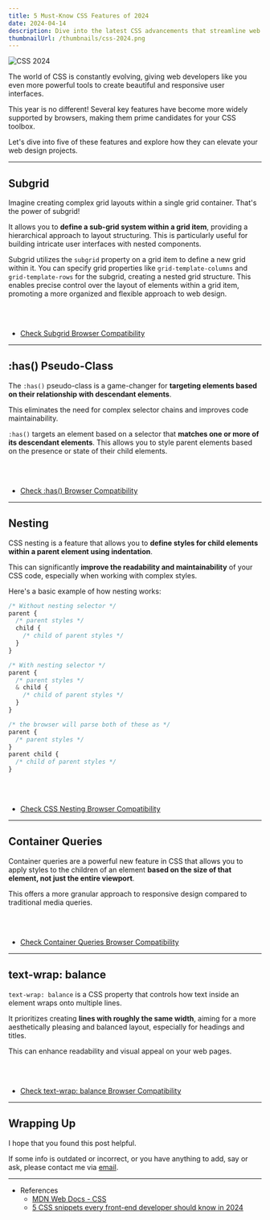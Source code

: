```yaml
---
title: 5 Must-Know CSS Features of 2024
date: 2024-04-14
description: Dive into the latest CSS advancements that streamline web design!
thumbnailUrl: /thumbnails/css-2024.png
---
```


![CSS 2024](/posts/css-2024/css.png)

The world of CSS is constantly evolving, giving web developers like you even more powerful tools to create beautiful and responsive user interfaces.

This year is no different! Several key features have become more widely supported by browsers, making them prime candidates for your CSS toolbox.

Let's dive into five of these features and explore how they can elevate your web design projects.

---

## Subgrid

Imagine creating complex grid layouts within a single grid container. That's the power of subgrid!

It allows you to **define a sub-grid system within a grid item**, providing a hierarchical approach to layout structuring. This is particularly useful for building intricate user interfaces with nested components.

Subgrid utilizes the `subgrid` property on a grid item to define a new grid within it. You can specify grid properties like `grid-template-columns` and `grid-template-rows` for the subgrid, creating a nested grid structure. This enables precise control over the layout of elements within a grid item, promoting a more organized and flexible approach to web design.


<br />
<CodePen codePenId="ZEZjaEP" />
<br />

- [Check Subgrid Browser Compatibility](https://caniuse.com/?search=subgrid)

---

## :has() Pseudo-Class

The `:has()` pseudo-class is a game-changer for **targeting elements based on their relationship with descendant elements**.

This eliminates the need for complex selector chains and improves code maintainability.

`:has()` targets an element based on a selector that **matches one or more of its descendant elements**. This allows you to style parent elements based on the presence or state of their child elements.

<br />
<CodePen codePenId="RwOBjrV" />
<br />

- [Check :has() Browser Compatibility](<https://caniuse.com/?search=%3Ahas()>)

---

## Nesting

CSS nesting is a feature that allows you to **define styles for child elements within a parent element using indentation**.

This can significantly **improve the readability and maintainability** of your CSS code, especially when working with complex styles.

Here's a basic example of how nesting works:

```css:styles.css
/* Without nesting selector */
parent {
  /* parent styles */
  child {
    /* child of parent styles */
  }
}

/* With nesting selector */
parent {
  /* parent styles */
  & child {
    /* child of parent styles */
  }
}

/* the browser will parse both of these as */
parent {
  /* parent styles */
}
parent child {
  /* child of parent styles */
}

```

<br />
<CodePen codePenId="yLrqPMr" />
<br />

- [Check CSS Nesting Browser Compatibility](https://caniuse.com/?search=nesting)

---

## Container Queries

Container queries are a powerful new feature in CSS that allows you to apply styles to the children of an element **based on the size of that element, not just the entire viewport**.

This offers a more granular approach to responsive design compared to traditional media queries.

<br />
<CodePen codePenId="NWmBwvO" />
<br />

- [Check Container Queries Browser Compatibility](https://caniuse.com/?search=container%20query)

---

## text-wrap: balance

`text-wrap: balance` is a CSS property that controls how text inside an element wraps onto multiple lines.

It prioritizes creating **lines with roughly the same width**, aiming for a more aesthetically pleasing and balanced layout, especially for headings and titles.

This can enhance readability and visual appeal on your web pages.

<br />
<CodePen codePenId="OJGwOQE" />
<br />

- [Check text-wrap: balance Browser Compatibility](https://caniuse.com/?search=text-wrap%3A%20balance)

---

## Wrapping Up

I hope that you found this post helpful.

If some info is outdated or incorrect, or you have anything to add, say or ask, please contact me via [email](mailto:golee.dev@gmail.com).

---

- References
  - [MDN Web Docs - CSS](https://developer.mozilla.org/en-US/docs/Web/CSS)
  - [5 CSS snippets every front-end developer should know in 2024](https://web.dev/articles/5-css-snippets-every-front-end-developer-should-know-in-2024#let_the_browser_balance_headlines)
